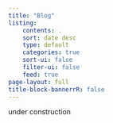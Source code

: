 ```yaml
---
title: "Blog"
listing:
    contents: .
    sort: date desc
    type: default
    categories: true
    sort-ui: false
    filter-ui: false
    feed: true
page-layout: full
title-block-bannerrR: false
---
```


::: {#hero-heading}
<div>

under construction

### 

</div>
:::
